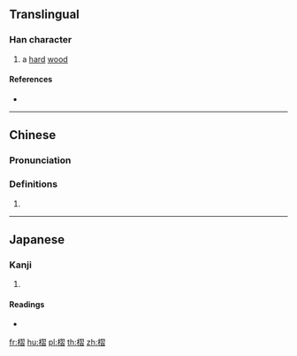 ==Translingual==

===Han character===
{{Han char|rn=75|rad=木|as=11|sn=15|four=47962|canj=DSMA|ids=⿰木習}}

# a [[hard]] [[wood]]

====References====
* {{Han ref|kx=0546.260|dkj=15354|dj=0934.240|hdz=21285.110|uh=69E2|ud=27106|bh=E5D5|bd=58837}}

----

==Chinese==
{{zh-forms}}

===Pronunciation===
{{zh-pron
|m=xí
|c=zaap6
|mc=y
|oc=y
|ma=
|cat=n
}}

===Definitions===
# {{rfdef|lang=zh}}

----

==Japanese==

===Kanji===
{{ja-kanji|grade=|rs=木11}}

# {{defn|lang=ja|sort=木11}}

====Readings====
* {{ja-readings|on=[[しゅう]] (shū), [[じゅう]] (jū), [[ちょう]] (chō), [[じょう]] (jō)|kun=[[くさび]] (kusabi)}}

[[fr:槢]]
[[hu:槢]]
[[pl:槢]]
[[th:槢]]
[[zh:槢]]